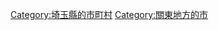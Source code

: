 {{Commonscat|Hasuda, Saitama}}
{{Catmore}}

{{DEFAULTSORT:Hasuda-shi}}
[[Category:埼玉縣的市町村|Category:埼玉縣的市町村]]
[[Category:關東地方的市|Category:關東地方的市]]